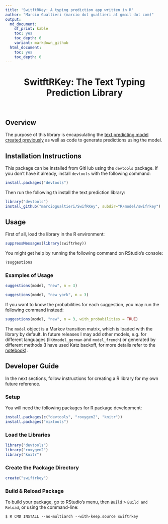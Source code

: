 ```yaml
---
title: 'SwitftRKey: A typing prediction app written in R'
author: "Marcio Gualtieri (marcio dot gualtieri at gmail dot com)"
output:
  md_document:
    df_print: kable
    toc: yes
    toc_depth: 6
    variant: markdown_github
  html_document:
    toc: yes
    toc_depth: 6
---
```


<center><h1>SwitftRKey: The Text Typing Prediction Library</h1></center>
<br/>

## Overview

The purpose of this library is encapsulating the [text predicting model created previously](../notebook/) as well as code to generate predictions using the model.

## Installation Instructions

This package can be installed from GitHub using the `devtools` package. If you don't have it already, install `devtools` with the following command:

```r
install.packages("devtools")
```

Then run the following th install the text prediction library:

```r
library("devtools")
install_github("marciogualtieri/SwifRKey", subdir="R/model/swifrkey")
```

## Usage

First of all, load the library in the R environment:

```r
suppressMessages(library(swiftrkey))
```

You might get help by running the following command on RStudio's console:

```r
?suggestions
```

### Examples of Usage

```r
suggestions(model, "new", n = 3)
```

```r
suggestions(model, "new york", n = 3)
```

If you want to know the probabilities for each suggestion, you may run the following command instead:

```r
suggestions(model, "new", n = 3, with_probabilities = TRUE)
```

The `model` object is a Markov transition matrix, which is loaded with the library by default. In future releases I may add other models, e.g. for different languages (like`model_german` and `model_french`) or generated by different methods (I have used Katz backoff, for more details refer to the [notebook](../notebook)).


## Developer Guide

In the next sections, follow instructions for creating a R library for my own future reference.

### Setup

You will need the following packages for R package development:

```r
install.packages(c("devtools", "roxygen2", "knitr"))
install.packages("mixtools")
```

### Load the Libraries

```r
library("devtools")
library("roxygen2")
library("knitr")
```


### Create the Package Directory

```r
create("swiftrkey")
```

### Build & Reload Package

To build your package, go to RStudio's menu, then `Build` > `Build and Reload`, or using the command-line:

    $ R CMD INSTALL --no-multiarch --with-keep.source swiftrkey